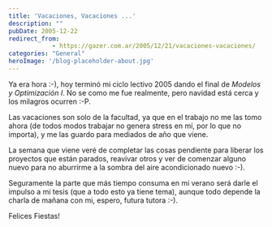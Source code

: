 ```yaml
---
title: 'Vacaciones, Vacaciones ...'
description: ""
pubDate: 2005-12-22
redirect_from: 
            - https://gazer.com.ar/2005/12/21/vacaciones-vacaciones/
categories: "General"
heroImage: '/blog-placeholder-about.jpg'
---
```

Ya era hora :-), hoy terminó mi ciclo lectivo 2005 dando el final de _Modelos y Optimización I_. No se como me fue realmente, pero navidad está cerca y los milagros ocurren :-P.

Las vacaciones son solo de la facultad, ya que en el trabajo no me las tomo ahora (de todos modos trabajar no genera stress en mí, por lo que no importa), y me las guardo para mediados de año que viene.

La semana que viene veré de completar las cosas pendiente para liberar los proyectos que están parados, reavivar otros y ver de comenzar alguno nuevo para no aburrirme a la sombra del aire acondicionado nuevo :-).

Seguramente la parte que más tiempo consuma en mi verano será darle el impulso a mi tesis (que a todo esto ya tiene tema), aunque todo depende la charla de mañana con mi, espero, futura tutora :-).

Felices Fiestas!
